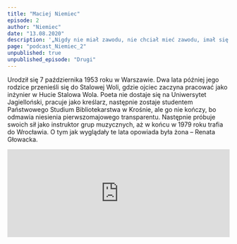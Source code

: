 ```yaml
---
title: "Maciej Niemiec"
episode: 2
author: "Niemiec"
date: "13.08.2020"
description: '„Nigdy nie miał zawodu, nie chciał mieć zawodu, imał się różnych prac” – mówi była żona Renata Głowacka.'
page: "podcast_Niemiec_2"
unpublished: true
unpublished_episode: "Drugi"
---
```


Urodził się 7 października 1953 roku w Warszawie. Dwa lata później jego rodzice przenieśli się do Stalowej Woli, gdzie ojciec zaczyna pracować jako inżynier w Hucie Stalowa Wola. Poeta nie dostaje się na Uniwersytet Jagielloński, pracuje jako kreślarz, następnie zostaje studentem Państwowego Studium Bibliotekarstwa w Krośnie, ale go nie kończy, bo odmawia niesienia pierwszomajowego transparentu. Następnie próbuje swoich sił jako instruktor grup muzycznych, aż w końcu w 1979 roku trafia do Wrocławia. O tym jak wyglądały te lata opowiada była żona – Renata Głowacka.

<iframe src="https://widget.spreaker.com/player?episode_id=40215701&theme=light&playlist=false&playlist-continuous=false&autoplay=false&live-autoplay=false&chapters-image=true&episode_image_position=right&hide-logo=false&hide-likes=false&hide-comments=false&hide-sharing=false&hide-download=true" width="100%" height="200px" frameborder="0"></iframe>